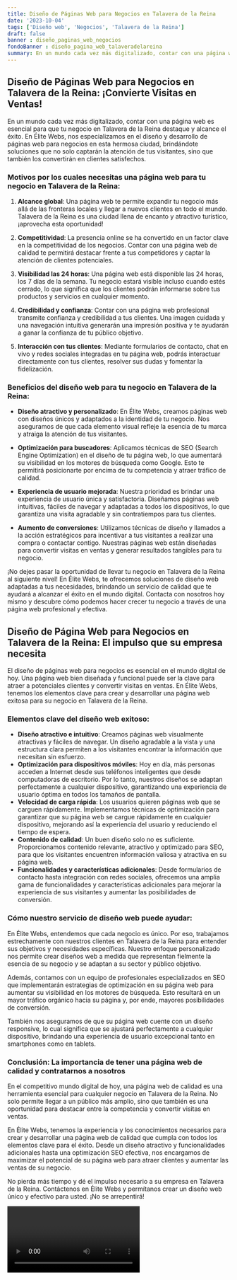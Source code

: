 ```yaml
---
title: Diseño de Páginas Web para Negocios en Talavera de la Reina
date: '2023-10-04'
tags: ['Diseño web', 'Negocios', 'Talavera de la Reina']
draft: false
banner : diseño_paginas_web_negocios
fondoBanner : diseño_pagina_web_talaveradelareina
summary: En un mundo cada vez más digitalizado, contar con una página web es esencial para que tu negocio en Talavera de la Reina destaque y alcance el éxito. En Élite Webs, nos especializamos en el diseño y desarrollo de páginas web para negocios en esta hermosa ciudad, brindándote soluciones que no solo captarán la atención de tus visitantes, sino que también los convertirán en clientes satisfechos.
---
```


## Diseño de Páginas Web para Negocios en Talavera de la Reina: ¡Convierte Visitas en Ventas!

En un mundo cada vez más digitalizado, contar con una página web es esencial para que tu negocio en Talavera de la Reina destaque y alcance el éxito. En Élite Webs, nos especializamos en el diseño y desarrollo de páginas web para negocios en esta hermosa ciudad, brindándote soluciones que no solo captarán la atención de tus visitantes, sino que también los convertirán en clientes satisfechos.

### Motivos por los cuales necesitas una página web para tu negocio en Talavera de la Reina:

1. **Alcance global**: Una página web te permite expandir tu negocio más allá de las fronteras locales y llegar a nuevos clientes en todo el mundo. Talavera de la Reina es una ciudad llena de encanto y atractivo turístico, ¡aprovecha esta oportunidad!

2. **Competitividad**: La presencia online se ha convertido en un factor clave en la competitividad de los negocios. Contar con una página web de calidad te permitirá destacar frente a tus competidores y captar la atención de clientes potenciales.

3. **Visibilidad las 24 horas**: Una página web está disponible las 24 horas, los 7 días de la semana. Tu negocio estará visible incluso cuando estés cerrado, lo que significa que los clientes podrán informarse sobre tus productos y servicios en cualquier momento.

4. **Credibilidad y confianza**: Contar con una página web profesional transmite confianza y credibilidad a tus clientes. Una imagen cuidada y una navegación intuitiva generarán una impresión positiva y te ayudarán a ganar la confianza de tu público objetivo.

5. **Interacción con tus clientes**: Mediante formularios de contacto, chat en vivo y redes sociales integradas en tu página web, podrás interactuar directamente con tus clientes, resolver sus dudas y fomentar la fidelización.

### Beneficios del diseño web para tu negocio en Talavera de la Reina:

- **Diseño atractivo y personalizado**: En Élite Webs, creamos páginas web con diseños únicos y adaptados a la identidad de tu negocio. Nos aseguramos de que cada elemento visual refleje la esencia de tu marca y atraiga la atención de tus visitantes.

- **Optimización para buscadores**: Aplicamos técnicas de SEO (Search Engine Optimization) en el diseño de tu página web, lo que aumentará su visibilidad en los motores de búsqueda como Google. Esto te permitirá posicionarte por encima de tu competencia y atraer tráfico de calidad.

- **Experiencia de usuario mejorada**: Nuestra prioridad es brindar una experiencia de usuario única y satisfactoria. Diseñamos páginas web intuitivas, fáciles de navegar y adaptadas a todos los dispositivos, lo que garantiza una visita agradable y sin contratiempos para tus clientes.

- **Aumento de conversiones**: Utilizamos técnicas de diseño y llamados a la acción estratégicos para incentivar a tus visitantes a realizar una compra o contactar contigo. Nuestras páginas web están diseñadas para convertir visitas en ventas y generar resultados tangibles para tu negocio.

¡No dejes pasar la oportunidad de llevar tu negocio en Talavera de la Reina al siguiente nivel! En Élite Webs, te ofrecemos soluciones de diseño web adaptadas a tus necesidades, brindando un servicio de calidad que te ayudará a alcanzar el éxito en el mundo digital. Contacta con nosotros hoy mismo y descubre cómo podemos hacer crecer tu negocio a través de una página web profesional y efectiva.

<GifSeo />

<Cta />

## Diseño de Página Web para Negocios en Talavera de la Reina: El impulso que su empresa necesita

El diseño de páginas web para negocios es esencial en el mundo digital de hoy. Una página web bien diseñada y funcional puede ser la clave para atraer a potenciales clientes y convertir visitas en ventas. En Élite Webs, tenemos los elementos clave para crear y desarrollar una página web exitosa para su negocio en Talavera de la Reina.

### Elementos clave del diseño web exitoso:
- **Diseño atractivo e intuitivo**: Creamos páginas web visualmente atractivas y fáciles de navegar. Un diseño agradable a la vista y una estructura clara permiten a los visitantes encontrar la información que necesitan sin esfuerzo.
- **Optimización para dispositivos móviles**: Hoy en día, más personas acceden a Internet desde sus teléfonos inteligentes que desde computadoras de escritorio. Por lo tanto, nuestros diseños se adaptan perfectamente a cualquier dispositivo, garantizando una experiencia de usuario óptima en todos los tamaños de pantalla.
- **Velocidad de carga rápida**: Los usuarios quieren páginas web que se carguen rápidamente. Implementamos técnicas de optimización para garantizar que su página web se cargue rápidamente en cualquier dispositivo, mejorando así la experiencia del usuario y reduciendo el tiempo de espera.
- **Contenido de calidad**: Un buen diseño solo no es suficiente. Proporcionamos contenido relevante, atractivo y optimizado para SEO, para que los visitantes encuentren información valiosa y atractiva en su página web.
- **Funcionalidades y características adicionales**: Desde formularios de contacto hasta integración con redes sociales, ofrecemos una amplia gama de funcionalidades y características adicionales para mejorar la experiencia de sus visitantes y aumentar las posibilidades de conversión.

### Cómo nuestro servicio de diseño web puede ayudar:
En Élite Webs, entendemos que cada negocio es único. Por eso, trabajamos estrechamente con nuestros clientes en Talavera de la Reina para entender sus objetivos y necesidades específicas. Nuestro enfoque personalizado nos permite crear diseños web a medida que representan fielmente la esencia de su negocio y se adaptan a su sector y público objetivo.

Además, contamos con un equipo de profesionales especializados en SEO que implementarán estrategias de optimización en su página web para aumentar su visibilidad en los motores de búsqueda. Esto resultará en un mayor tráfico orgánico hacia su página y, por ende, mayores posibilidades de conversión.

También nos aseguramos de que su página web cuente con un diseño responsive, lo cual significa que se ajustará perfectamente a cualquier dispositivo, brindando una experiencia de usuario excepcional tanto en smartphones como en tablets.

### Conclusión: La importancia de tener una página web de calidad y contratarnos a nosotros

En el competitivo mundo digital de hoy, una página web de calidad es una herramienta esencial para cualquier negocio en Talavera de la Reina. No solo permite llegar a un público más amplio, sino que también es una oportunidad para destacar entre la competencia y convertir visitas en ventas.

En Élite Webs, tenemos la experiencia y los conocimientos necesarios para crear y desarrollar una página web de calidad que cumpla con todos los elementos clave para el éxito. Desde un diseño atractivo y funcionalidades adicionales hasta una optimización SEO efectiva, nos encargamos de maximizar el potencial de su página web para atraer clientes y aumentar las ventas de su negocio.

No pierda más tiempo y dé el impulso necesario a su empresa en Talavera de la Reina. Contáctenos en Élite Webs y permítanos crear un diseño web único y efectivo para usted. ¡No se arrepentirá!

<Video />

<CtaBot job='Negocios' city='Talavera de la Reina'/>

<Gmaps query='Talavera de la Reina+españa+maps' />